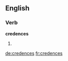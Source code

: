 
==English==

===Verb===
'''credences'''

# {{third-person singular of|[[credence]]}}

[[de:credences]]
[[fr:credences]]